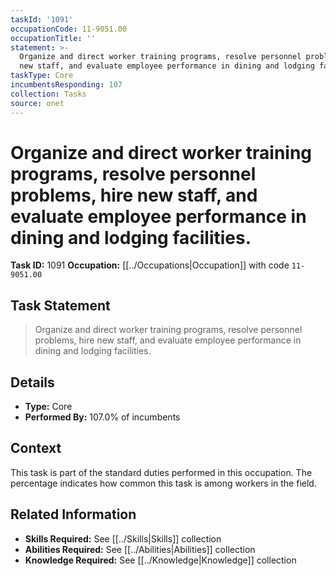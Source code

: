 ```yaml
---
taskId: '1091'
occupationCode: 11-9051.00
occupationTitle: ''
statement: >-
  Organize and direct worker training programs, resolve personnel problems, hire
  new staff, and evaluate employee performance in dining and lodging facilities.
taskType: Core
incumbentsResponding: 107
collection: Tasks
source: onet
---
```

# Organize and direct worker training programs, resolve personnel problems, hire new staff, and evaluate employee performance in dining and lodging facilities.

**Task ID:** 1091
**Occupation:** [[../Occupations|Occupation]] with code `11-9051.00`

## Task Statement

> Organize and direct worker training programs, resolve personnel problems, hire new staff, and evaluate employee performance in dining and lodging facilities.

## Details

- **Type:** Core
- **Performed By:** 107.0% of incumbents

## Context

This task is part of the standard duties performed in this occupation. The percentage indicates how common this task is among workers in the field.

## Related Information

- **Skills Required:** See [[../Skills|Skills]] collection
- **Abilities Required:** See [[../Abilities|Abilities]] collection
- **Knowledge Required:** See [[../Knowledge|Knowledge]] collection
